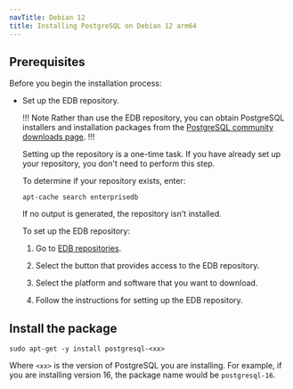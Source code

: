 ```yaml
---
navTitle: Debian 12
title: Installing PostgreSQL on Debian 12 arm64
---
```


## Prerequisites

Before you begin the installation process:

- Set up the EDB repository.

  !!! Note
  Rather than use the EDB repository, you can obtain PostgreSQL installers and installation packages from the [PostgreSQL community downloads page](https://www.postgresql.org/download/).
  !!!

  Setting up the repository is a one-time task. If you have already set up your repository, you don't need to perform this step.

  To determine if your repository exists, enter:

  `apt-cache search enterprisedb`

  If no output is generated, the repository isn't installed.

  To set up the EDB repository:

  1. Go to [EDB repositories](https://www.enterprisedb.com/repos-downloads).

  1. Select the button that provides access to the EDB repository.

  1. Select the platform and software that you want to download.

  1. Follow the instructions for setting up the EDB repository.

## Install the package

```shell
sudo apt-get -y install postgresql-<xx>
```

Where `<xx>` is the version of PostgreSQL you are installing. For example, if you are installing version 16, the package name would be `postgresql-16`.

